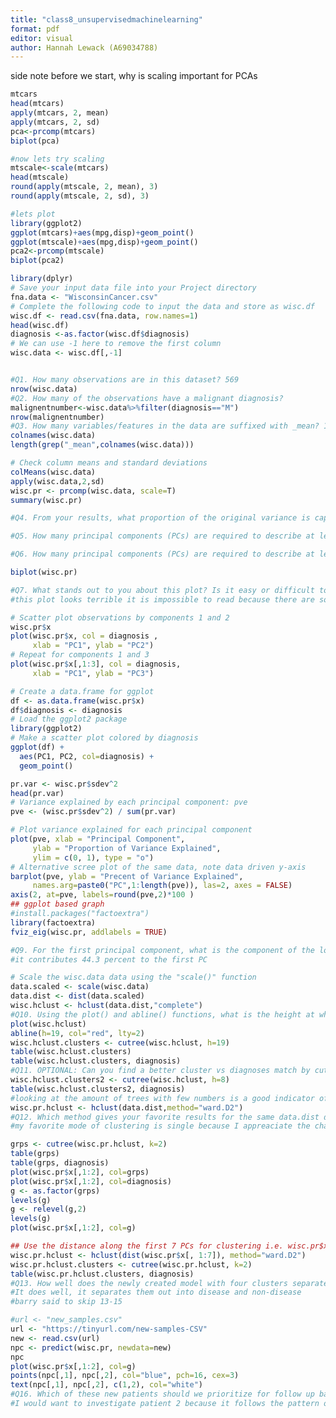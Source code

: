 ```yaml
---
title: "class8_unsupervisedmachinelearning"
format: pdf
editor: visual
author: Hannah Lewack (A69034788)
---
```


side note before we start, why is scaling important for PCAs

```r
mtcars
head(mtcars)
apply(mtcars, 2, mean)
apply(mtcars, 2, sd)
pca<-prcomp(mtcars)
biplot(pca)

#now lets try scaling
mtscale<-scale(mtcars)
head(mtscale)
round(apply(mtscale, 2, mean), 3)
round(apply(mtscale, 2, sd), 3)

#lets plot
library(ggplot2)
ggplot(mtcars)+aes(mpg,disp)+geom_point()
ggplot(mtscale)+aes(mpg,disp)+geom_point()
pca2<-prcomp(mtscale)
biplot(pca2)
```

```r
library(dplyr)
# Save your input data file into your Project directory
fna.data <- "WisconsinCancer.csv"
# Complete the following code to input the data and store as wisc.df
wisc.df <- read.csv(fna.data, row.names=1)
head(wisc.df)
diagnosis <-as.factor(wisc.df$diagnosis)
# We can use -1 here to remove the first column
wisc.data <- wisc.df[,-1]


#Q1. How many observations are in this dataset? 569
nrow(wisc.data)
#Q2. How many of the observations have a malignant diagnosis?
malignentnumber<-wisc.data%>%filter(diagnosis=="M")
nrow(malignentnumber)
#Q3. How many variables/features in the data are suffixed with _mean? 10
colnames(wisc.data)
length(grep("_mean",colnames(wisc.data)))
```

```r
# Check column means and standard deviations
colMeans(wisc.data)
apply(wisc.data,2,sd)
wisc.pr <- prcomp(wisc.data, scale=T)
summary(wisc.pr)

#Q4. From your results, what proportion of the original variance is captured by the first principal components (PC1)? #44%

#Q5. How many principal components (PCs) are required to describe at least 70% of the original variance in the data? #Up to PC3

#Q6. How many principal components (PCs) are required to describe at least 90% of the original variance in the data? #up to PC8

biplot(wisc.pr)

#Q7. What stands out to you about this plot? Is it easy or difficult to understand? Why?
#this plot looks terrible it is impossible to read because there are so many values on it
```

```r
# Scatter plot observations by components 1 and 2
wisc.pr$x
plot(wisc.pr$x, col = diagnosis , 
     xlab = "PC1", ylab = "PC2")
# Repeat for components 1 and 3
plot(wisc.pr$x[,1:3], col = diagnosis, 
     xlab = "PC1", ylab = "PC3")

# Create a data.frame for ggplot
df <- as.data.frame(wisc.pr$x)
df$diagnosis <- diagnosis
# Load the ggplot2 package
library(ggplot2)
# Make a scatter plot colored by diagnosis
ggplot(df) + 
  aes(PC1, PC2, col=diagnosis) + 
  geom_point()
```
```r
pr.var <- wisc.pr$sdev^2
head(pr.var)
# Variance explained by each principal component: pve
pve <- (wisc.pr$sdev^2) / sum(pr.var)

# Plot variance explained for each principal component
plot(pve, xlab = "Principal Component", 
     ylab = "Proportion of Variance Explained", 
     ylim = c(0, 1), type = "o")
# Alternative scree plot of the same data, note data driven y-axis
barplot(pve, ylab = "Precent of Variance Explained",
     names.arg=paste0("PC",1:length(pve)), las=2, axes = FALSE)
axis(2, at=pve, labels=round(pve,2)*100 )
## ggplot based graph
#install.packages("factoextra")
library(factoextra)
fviz_eig(wisc.pr, addlabels = TRUE)

#Q9. For the first principal component, what is the component of the loading vector (i.e. wisc.pr$rotation[,1]) for the feature concave.points_mean? This tells us how much this original feature contributes to the first PC.
#it contributes 44.3 percent to the first PC
```
```r
# Scale the wisc.data data using the "scale()" function
data.scaled <- scale(wisc.data)
data.dist <- dist(data.scaled)
wisc.hclust <- hclust(data.dist,"complete")
#Q10. Using the plot() and abline() functions, what is the height at which the clustering model has 4 clusters? #19
plot(wisc.hclust)
abline(h=19, col="red", lty=2)
wisc.hclust.clusters <- cutree(wisc.hclust, h=19)
table(wisc.hclust.clusters)
table(wisc.hclust.clusters, diagnosis)
#Q11. OPTIONAL: Can you find a better cluster vs diagnoses match by cutting into a different number of clusters between 2 and 10? How do you judge the quality of your result in each case?
wisc.hclust.clusters2 <- cutree(wisc.hclust, h=8)
table(wisc.hclust.clusters2, diagnosis)
#looking at the amount of trees with few numbers is a good indicator of quality
wisc.pr.hclust <- hclust(data.dist,method="ward.D2")
#Q12. Which method gives your favorite results for the same data.dist dataset? Explain your reasoning.
#my favorite mode of clustering is single because I appreaciate the chaos and I find it funny but I can acknowledge that it's not the prettiest and think other functions are probably better realistically
```

```r
grps <- cutree(wisc.pr.hclust, k=2)
table(grps)
table(grps, diagnosis)
plot(wisc.pr$x[,1:2], col=grps)
plot(wisc.pr$x[,1:2], col=diagnosis)
g <- as.factor(grps)
levels(g)
g <- relevel(g,2)
levels(g)
plot(wisc.pr$x[,1:2], col=g)
```
```r
## Use the distance along the first 7 PCs for clustering i.e. wisc.pr$x[, 1:7]
wisc.pr.hclust <- hclust(dist(wisc.pr$x[, 1:7]), method="ward.D2")
wisc.pr.hclust.clusters <- cutree(wisc.pr.hclust, k=2)
table(wisc.pr.hclust.clusters, diagnosis)
#Q13. How well does the newly created model with four clusters separate out the two diagnoses?
#It does well, it separates them out into disease and non-disease
#barry said to skip 13-15
```
```r
#url <- "new_samples.csv"
url <- "https://tinyurl.com/new-samples-CSV"
new <- read.csv(url)
npc <- predict(wisc.pr, newdata=new)
npc
plot(wisc.pr$x[,1:2], col=g)
points(npc[,1], npc[,2], col="blue", pch=16, cex=3)
text(npc[,1], npc[,2], c(1,2), col="white")
#Q16. Which of these new patients should we prioritize for follow up based on your results?
#I would want to investigate patient 2 because it follows the pattern of malignent cells
```




